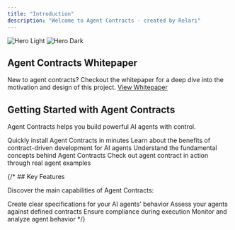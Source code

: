 ```yaml
---
title: "Introduction"
description: "Welcome to Agent Contracts - created by Relari"
---
```


<img alt="Hero Light" className="block dark:hidden" src="/images/agent-contract-intro.svg" />
<img alt="Hero Dark" className="hidden dark:block" src="/images/agent-contract-intro.svg" />

## Agent Contracts Whitepaper

New to agent contracts? Checkout the whitepaper for a deep dive into the motivation and design of this project. [View Whitepaper](https://cdn.prod.website-files.com/669f7329c898141d69e16698/67c8ecfc0d3cf63f6331f437_main.pdf)

## Getting Started with Agent Contracts

Agent Contracts helps you build powerful AI agents with control. 

<CardGroup cols={2}>
  <Card title="Installation" icon="rocket" href="/installation">
    Quickly install Agent Contracts in minutes
  </Card>
  <Card title="Why Agent Contracts?" icon="lightbulb" href="/why">
    Learn about the benefits of contract-driven development for AI agents
  </Card>
  <Card title="Core Concepts" icon="book" href="/core-concepts">
    Understand the fundamental concepts behind Agent Contracts
  </Card>
  <Card title="Agent Contract Examples" icon="robot" href="/examples/">
    Check out agent contract in action through real agent examples
  </Card>
</CardGroup>

{/* ## Key Features

Discover the main capabilities of Agent Contracts:

<CardGroup cols={2}>
  <Card title="Define Contracts" icon="file-contract" href="/define/contracts">
    Create clear specifications for your AI agents' behavior
  </Card>
  <Card title="Evaluate Performance" icon="chart-line" href="/evaluate/evaluation">
    Assess your agents against defined contracts
  </Card>
  <Card title="Runtime Enforcement" icon="shield" href="/enforce/runtime">
    Ensure compliance during execution
  </Card>
  <Card title="Execution Insights" icon="magnifying-glass-chart" href="/execute/telemetry">
    Monitor and analyze agent behavior
  </Card>
</CardGroup> */}